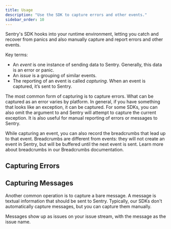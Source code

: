 ```yaml
---
title: Usage
description: "Use the SDK to capture errors and other events."
sidebar_order: 10
---
```


Sentry's SDK hooks into your runtime environment, letting you catch and recover from panics and also manually capture and report errors and other events.

<Alert>

Key terms:

- An _event_ is one instance of sending data to Sentry. Generally, this data is an error or panic.
- An _issue_ is a grouping of similar events.
- The reporting of an event is called _capturing_.
  When an event is captured, it’s sent to Sentry.

</Alert>

The most common form of capturing is to capture errors. What can be captured as an error varies by platform. In general, if you have something that looks like an exception, it can be captured. For some SDKs, you can also omit the argument to <PlatformIdentifier name="capture-exception" /> and Sentry will attempt to capture the current exception. It is also useful for manual reporting of errors or messages to Sentry.

While capturing an event, you can also record the breadcrumbs that lead up to that event. Breadcrumbs are different from events: they will not create an event in Sentry, but will be buffered until the next event is sent. Learn more about breadcrumbs in our <PlatformLink to="/enriching-events/breadcrumbs/">Breadcrumbs documentation</PlatformLink>.

## Capturing Errors

<PlatformContent includePath="capture-error" />

## Capturing Messages

Another common operation is to capture a bare message. A message is textual information that should be sent to Sentry. Typically, our SDKs don't automatically capture messages, but you can capture them manually.

Messages show up as issues on your issue stream, with the message as the issue name.

<PlatformContent includePath="capture-message" />
